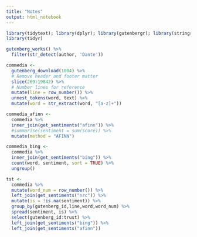 ```yaml
---
title: "Notes"
output: html_notebook
---
```


```r
library(tidytext); library(dplyr); library(gutenbergr); library(stringr)
library(tidyr)
```


```r

gutenberg_works() %>%
  filter(str_detect(author, 'Dante'))

```



```r
commedia <- 
  gutenberg_download(1004) %>%
  # Remove header and footer matter
  slice(269:19842) %>%
  # Number lines for reference
  mutate(line = row_number()) %>%
  unnest_tokens(word, text) %>%
  mutate(word = str_extract(word, "[a-z]+"))

commedia_afinn <-
  commedia %>%
  inner_join(get_sentiments("afinn")) %>% 
  #summarise(sentiment = sum(score)) %>% 
  mutate(method = "AFINN")

commedia_bing <-
  commedia %>%
  inner_join(get_sentiments("bing")) %>%
  count(word, sentiment, sort = TRUE) %>%
  ungroup()

tst <-
  commedia %>%
  mutate(word_num = row_number()) %>%
  left_join(get_sentiments("nrc")) %>%
  mutate(is = !is.na(sentiment)) %>%
  group_by(gutenberg_id,line,word,word_num) %>%
  spread(sentiment, is) %>%
  select(gutenberg_id:trust) %>%
  left_join(get_sentiments("bing")) %>%
  left_join(get_sentiments("afinn"))
  
  
```


